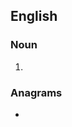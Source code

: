 ==English==

===Noun===
{{head|en|noun plural form}}

# {{plural of|antelope|lang=en}}

===Anagrams===
* {{anagrams|en|pleonaste}}